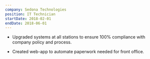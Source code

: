 ```yaml
---
company: Sedona Technologies
position: IT Technician
startDate: 2018-02-01
endDate: 2018-06-01
---
```


- Upgraded systems at all stations to ensure 100% compliance with company policy and process.

- Created web-app to automate paperwork needed for front office.
